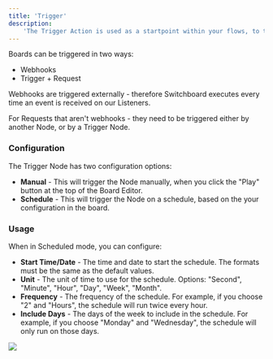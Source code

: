 ```yaml
---
title: 'Trigger'
description:
    'The Trigger Action is used as a startpoint within your flows, to trigger requests either manually or on a schedule.'
---
```


Boards can be triggered in two ways:

- Webhooks
- Trigger + Request

Webhooks are triggered externally - therefore Switchboard executes every time an event is received on our Listeners.

For Requests that aren't webhooks - they need to be triggered either by another Node, or by a Trigger Node.

### Configuration

The Trigger Node has two configuration options:

- **Manual** - This will trigger the Node manually, when you click the "Play" button at the top of the Board Editor.
- **Schedule** - This will trigger the Node on a schedule, based on the your configuration in the board.

### Usage

When in Scheduled mode, you can configure:

- **Start Time/Date** - The time and date to start the schedule. The formats must be the same as the default values.
- **Unit** - The unit of time to use for the schedule. Options: "Second", "Minute", "Hour", "Day", "Week", "Month".
- **Frequency** - The frequency of the schedule. For example, if you choose "2" and "Hours", the schedule will run twice
  every hour.
- **Include Days** - The days of the week to include in the schedule. For example, if you choose "Monday" and
  "Wednesday", the schedule will only run on those days.

<Frame caption="Configure a trigger schedule">
    <img src="https://storage.googleapis.com/versori-assets/apps/user-docs/actions/trigger/trigger-config.png" />
</Frame>
